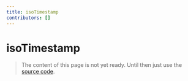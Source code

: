 ```yaml
---
title: isoTimestamp
contributors: []
---
```


# isoTimestamp

> The content of this page is not yet ready. Until then just use the [source code](https://github.com/fabian-hiller/valibot/blob/main/library/src/validations/isoTimestamp/isoTimestamp.ts).
